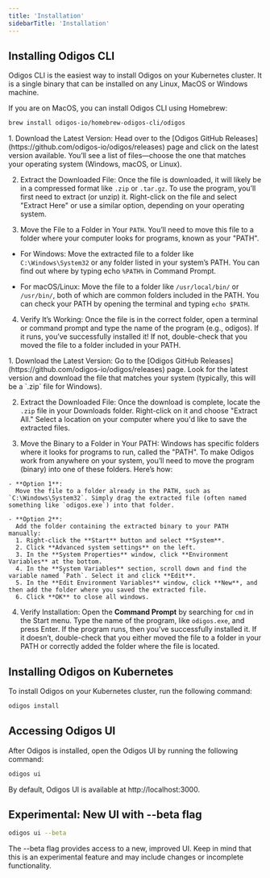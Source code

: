 ```yaml
---
title: 'Installation'
sidebarTitle: 'Installation'
---
```


## Installing Odigos CLI

Odigos CLI is the easiest way to install Odigos on your Kubernetes cluster. It
is a single binary that can be installed on any Linux, MacOS or Windows machine.

<Tabs>
  <Tab title="Homebrew">
  If you are on MacOS, you can install Odigos CLI using Homebrew:

  ```bash
  brew install odigos-io/homebrew-odigos-cli/odigos
  ```

  </Tab>
  <Tab title="GitHub Releases">
  1. Download the Latest Version: Head over to the [Odigos GitHub Releases](https://github.com/odigos-io/odigos/releases) page and click on the latest version available. You’ll see a list of files—choose the one that matches your operating system (Windows, macOS, or Linux).

  2. Extract the Downloaded File: Once the file is downloaded, it will likely be in a compressed format like `.zip` or `.tar.gz`. To use the program, you’ll first need to extract (or unzip) it. Right-click on the file and select "Extract Here" or use a similar option, depending on your operating system.

  3. Move the File to a Folder in Your `PATH`. You’ll need to move this file to a folder where your computer looks for programs, known as your "PATH".

   - For Windows: Move the extracted file to a folder like `C:\Windows\System32` or any folder listed in your system’s PATH. You can find out where by typing echo `%PATH%` in Command Prompt.

   - For macOS/Linux: Move the file to a folder like `/usr/local/bin/` or `/usr/bin/`, both of which are common folders included in the PATH. You can check your PATH by opening the terminal and typing `echo $PATH`.

  4. Verify It’s Working: Once the file is in the correct folder, open a terminal or command prompt and type the name of the program (e.g., odigos). If it runs, you’ve successfully installed it! If not, double-check that you moved the file to a folder included in your PATH.
  </Tab>
  <Tab title="Windows">
  1. Download the Latest Version: Go to the [Odigos GitHub Releases](https://github.com/odigos-io/odigos/releases) page. Look for the latest version and download the file that matches your system (typically, this will be a `.zip` file for Windows).

  2. Extract the Downloaded File: Once the download is complete, locate the `.zip` file in your Downloads folder. Right-click on it and choose "Extract All." Select a location on your computer where you'd like to save the extracted files.

  3. Move the Binary to a Folder in Your PATH: Windows has specific folders where it looks for programs to run, called the "PATH". To make Odigos work from anywhere on your system, you’ll need to move the program (binary) into one of these folders. Here’s how:

    - **Option 1**:  
      Move the file to a folder already in the PATH, such as `C:\Windows\System32`. Simply drag the extracted file (often named something like `odigos.exe`) into that folder.
   
    - **Option 2**:  
      Add the folder containing the extracted binary to your PATH manually:
      1. Right-click the **Start** button and select **System**.
      2. Click **Advanced system settings** on the left.
      3. In the **System Properties** window, click **Environment Variables** at the bottom.
      4. In the **System Variables** section, scroll down and find the variable named `Path`. Select it and click **Edit**.
      5. In the **Edit Environment Variables** window, click **New**, and then add the folder where you saved the extracted file.
      6. Click **OK** to close all windows.

  4. Verify Installation: Open the **Command Prompt** by searching for `cmd` in the Start menu. Type the name of the program, like `odigos.exe`, and press Enter. If the program runs, then you’ve successfully installed it. If it doesn’t, double-check that you either moved the file to a folder in your PATH or correctly added the folder where the file is located.

  </Tab>
</Tabs>

## Installing Odigos on Kubernetes

To install Odigos on your Kubernetes cluster, run the following command:

```bash
odigos install
```

## Accessing Odigos UI

After Odigos is installed, open the Odigos UI by running the following
command:

```bash
odigos ui
```

By default, Odigos UI is available at http://localhost:3000.

## Experimental: New UI with --beta flag

```bash
odigos ui --beta
```

<Warning>
  The --beta flag provides access to a new, improved UI. Keep in mind that this
  is an experimental feature and may include changes or incomplete
  functionality.
</Warning>
